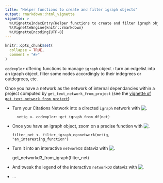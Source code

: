 ```yaml
---
title: "Helper functions to create and filter igraph objects"
output: rmarkdown::html_vignette
vignette: >
  %\VignetteIndexEntry{Helper functions to create and filter igraph objects}
  %\VignetteEngine{knitr::rmarkdown}
  %\VignetteEncoding{UTF-8}
---
```


```r
knitr::opts_chunk$set(
  collapse = TRUE,
  comment = "#>"
)
```

`codexplor` offering functions to manage `igraph` object : turn an edgelist into an igraph object, filter some nodes accordingly to their indegrees or outdegrees, etc. 

Once you have a network as the network of internal dependancies within a project computed by `get_text_network_from_project` (see the [vignette of `get_text_network_from_project`](https://clement-lvd.github.io/codexplor/articles/vignette_get_text_network_from_project.html))

- Turn your Citations Network into a directed `igraph`  network with ![.](https://img.shields.io/badge/{igraph}-bold?style=flat&logoColor=black&logoSize=2&label=get_igraph_from_df()&labelColor=green&color=black)

        netig <- codexplor::get_igraph_from_df(net) 
        
- Once you have an igraph object, zoom on a precise function with 
![.](https://img.shields.io/badge/{igraph}-bold?style=flat&logoColor=black&logoSize=2&label=filter_igraph_egonetwork()&labelColor=green&color=black)

      filter_net <- filter_igraph_egonetwork(netig, "an_interesting_function")

- Turn it into an interactive `networkD3` dataviz with ![.](https://img.shields.io/badge/{networkD3}-bold?style=flat&logoColor=black&logoSize=2&label=get_networkd3_from_igraph()&labelColor=green&color=black)

    get_networkd3_from_igraph(filter_net)

- And tweak the legend of the interactive `networkD3` dataviz with ![.](https://img.shields.io/badge/{networkD3}-bold?style=flat&logoColor=black&logoSize=2&label=move_networkd3_legend()&labelColor=green&color=black)

- ...
